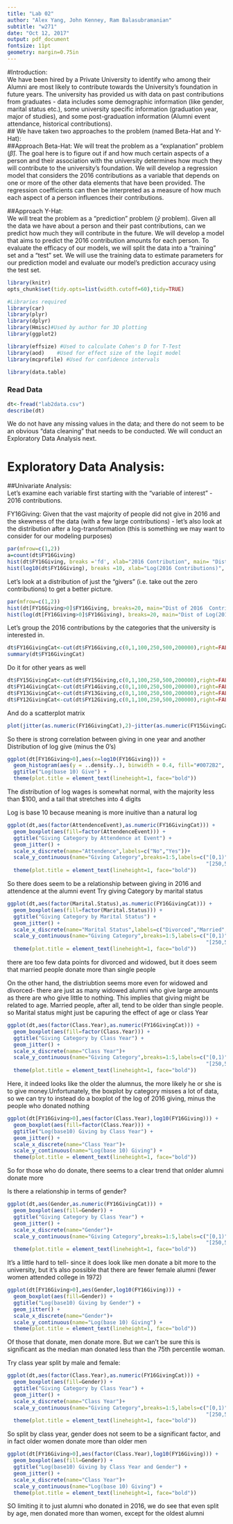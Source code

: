 ```yaml
---
title: "Lab 02"
author: "Alex Yang, John Kenney, Ram Balasubramanian"
subtitle: "w271"
date: "Oct 12, 2017"
output: pdf_document
fontsize: 11pt
geometry: margin=0.75in
---
```


#Introduction:  
We have been hired by a Private University to identify who among their Alumni are most likely to contribute towards the University's foundation in future years. The university has provided us with data on past contributions from graduates - data includes some demographic information (like gender, marital status etc.), some university specific information (graduation year, major of studies), and some post-graduation information (Alumni event attendance, historical contributions).  
## We have taken two approaches to the problem (named Beta-Hat and Y-Hat):  
##Approach Beta-Hat:
We will treat the problem as a "explanation" problem ($\hat{\beta}$).  The goal here is to figure out if and how much certain aspects of a person and their association with the university determines how much they will contribute to the university's foundation.  We will develop a regression model that considers the 2016 contributions as a variable that depends on one or more of the other data elements that have been provided.  The regression coefficients can then be interpreted as a measure of how much each aspect of a person influences their contributions.  

##Approach Y-Hat:  
We will treat the problem as a "prediction" problem ($\hat{y}$ problem).  Given all the data we have about a person and their past contributions, can we predict how much they will contribute in the future.  We will develop a model that aims to predict the 2016 contribution amounts for each person.  To evaluate the efficacy of our models, we will split the data into a "training" set and a "test" set. We will use the training data to estimate parameters for our prediction model and evaluate our model's prediction accuracy using the test set.  




```r
library(knitr)
opts_chunk$set(tidy.opts=list(width.cutoff=60),tidy=TRUE)

#Libraries required 
library(car)
library(plyr)
library(dplyr)
library(Hmisc)#Used by author for 3D plotting
library(ggplot2)

library(effsize) #Used to calculate Cohen's D for T-Test
library(aod)    #Used for effect size of the logit model
library(mcprofile) #Used for confidence intervals

library(data.table)
```

### Read Data

```r
dt<-fread("lab2data.csv")
describe(dt)
```

We do not have any missing values in the data; and there do not seem to be an obvious "data cleaning" that needs to be conducted.  We will conduct an Exploratory Data Analysis next.  

# Exploratory Data Analysis:  

##Univariate Analysis:  
Let's examine each variable first starting with the "variable of interest" - 2016 contributions.

FY16Giving: Given that the vast majority of people did not give in 2016 and the skewness of the data (with a few large contributions) - let's also look at the distribution after a log-transformation (this is something we may want to consider for our modeling purposes)  



```r
par(mfrow=c(1,2))
a=count(dt$FY16Giving)
hist(dt$FY16Giving, breaks ='fd', xlab="2016 Contribution", main= "Distribution of 2016 Contributions")
hist(log10(dt$FY16Giving), breaks =10, xlab="Log(2016 Contributions)", main="Distribution of Log(2016 Contributions)")
```
Let's look at a distribution of just the "givers" (i.e. take out the zero contributions) to get a better picture.  

```r
par(mfrow=c(1,2))
hist(dt[FY16Giving>0]$FY16Giving, breaks=20, main="Dist of 2016  Contributions \n Givers Only", xlab= "2016 Contributions")
hist(log(dt[FY16Giving>0]$FY16Giving), breaks=20, main="Dist of Log(2016 Contributions) \n Givers only", xlab= "Log(2016 Contributions)")

```

Let's group the 2016 contributions by the categories that the university is interested in. 

```r
dt$FY16GivingCat<-cut(dt$FY16Giving,c(0,1,100,250,500,200000),right=FALSE)
summary(dt$FY16GivingCat)
```



Do it for other years as well
```r
dt$FY15GivingCat<-cut(dt$FY15Giving,c(0,1,100,250,500,200000),right=FALSE)
dt$FY14GivingCat<-cut(dt$FY14Giving,c(0,1,100,250,500,200000),right=FALSE)
dt$FY13GivingCat<-cut(dt$FY13Giving,c(0,1,100,250,500,200000),right=FALSE)
dt$FY12GivingCat<-cut(dt$FY12Giving,c(0,1,100,250,500,200000),right=FALSE)
```

And do a scatterplot matrix

```r
plot(jitter(as.numeric(FY16GivingCat),2)~jitter(as.numeric(FY15GivingCat),1.5),data=dt,pch=20)
```

So there is strong correlation between giving in one year and another
Distribution of log give (minus the 0's)
```r
ggplot(dt[FY16Giving>0],aes(x=log10(FY16Giving))) +
  geom_histogram(aes(y = ..density..), binwidth = 0.4, fill="#0072B2", colour="black") +
  ggtitle("Log(base 10) Give") + 
  theme(plot.title = element_text(lineheight=1, face="bold"))

```
The distribution of log wages is somewhat normal, with the majority less than $100, and a tail that stretches into 4 digits

Log is base 10 because meaning is more inuitive than a natural log

```r
ggplot(dt,aes(factor(AttendenceEvent),as.numeric(FY16GivingCat))) +
  geom_boxplot(aes(fill=factor(AttendenceEvent))) +
  ggtitle("Giving Category by Attendence at Event") +
  geom_jitter() +
  scale_x_discrete(name="Attendence",labels=c("No","Yes"))+
  scale_y_continuous(name="Giving Category",breaks=1:5,labels=c("[0,1)","[1,100)","[100,250)",
                                                                "[250,500)","[500,2e+05)")) +
  theme(plot.title = element_text(lineheight=1, face="bold")) 
```
So there does seem to be a relationship between giving in 2016 and attendence at the alumni event
Try giving Category by marital status


```r
ggplot(dt,aes(factor(Marital.Status),as.numeric(FY16GivingCat))) +
  geom_boxplot(aes(fill=factor(Marital.Status))) +
  ggtitle("Giving Category by Marital Status") +
  geom_jitter() +
  scale_x_discrete(name="Marital Status",labels=c("Divorced","Married","Single","Widowed"))+
  scale_y_continuous(name="Giving Category",breaks=1:5,labels=c("[0,1)","[1,100)","[100,250)",
                                                                "[250,500)","[500,2e+05)")) +
  theme(plot.title = element_text(lineheight=1, face="bold")) 
```


there are too few data points for divorced and widowed, but it does seem that married people donate more than single people

On the other hand, the distriubtion seems more even for widowed and divorced- there are just as many widowed alumni who give large amounts as there are who give little to nothing. This implies that giving might be related to age. Married people, after all, tend to be older than single people. so Marital status might just be capuring the effect of age or class Year

```r
ggplot(dt,aes(factor(Class.Year),as.numeric(FY16GivingCat))) +
  geom_boxplot(aes(fill=factor(Class.Year))) +
  ggtitle("Giving Category by Class Year") +
  geom_jitter() +
  scale_x_discrete(name="Class Year")+
  scale_y_continuous(name="Giving Category",breaks=1:5,labels=c("[0,1)","[1,100)","[100,250)",
                                                                "[250,500)","[500,2e+05)")) +
  theme(plot.title = element_text(lineheight=1, face="bold")) 
```
Here, it indeed looks like the older the alumnus, the more likely he or she is to give money.Unfortunately, the boxplot by category misses a lot of data, so we can try to instead do a boxplot of the log of 2016 giving, minus the people who donated nothing
```r
ggplot(dt[FY16Giving>0],aes(factor(Class.Year),log10(FY16Giving))) +
  geom_boxplot(aes(fill=factor(Class.Year))) +
  ggtitle("Log(base10) Giving by Class Year") +
  geom_jitter() +
  scale_x_discrete(name="Class Year")+
  scale_y_continuous(name="Log(base 10) Giving") +
  theme(plot.title = element_text(lineheight=1, face="bold")) 
```

So for those who do donate, there seems to a clear trend that onlder alumni donate more


Is there a relationship in terms of gender?

```r
ggplot(dt,aes(Gender,as.numeric(FY16GivingCat))) +
  geom_boxplot(aes(fill=Gender)) +
  ggtitle("Giving Category by Class Year") +
  geom_jitter() +
  scale_x_discrete(name="Gender")+
  scale_y_continuous(name="Giving Category",breaks=1:5,labels=c("[0,1)","[1,100)","[100,250)",
                                                                "[250,500)","[500,2e+05)")) +
  theme(plot.title = element_text(lineheight=1, face="bold")) 
```
It's a little hard to tell- since it does look like men donate a bit more to the university, but it's also possible that there are fewer female alumni (fewer women attended college in 1972)
```r
ggplot(dt[FY16Giving>0],aes(Gender,log10(FY16Giving))) +
  geom_boxplot(aes(fill=Gender)) +
  ggtitle("Log(base10) Giving by Gender") +
  geom_jitter() +
  scale_x_discrete(name="Gender")+
  scale_y_continuous(name="Log(base 10) Giving") +
  theme(plot.title = element_text(lineheight=1, face="bold")) 
```
Of those that donate, men donate more. But we can't be sure this is significant as the median man donated less than the 75th percentile woman.

Try class year split by male and female:


```r
ggplot(dt,aes(factor(Class.Year),as.numeric(FY16GivingCat))) +
  geom_boxplot(aes(fill=Gender)) +
  ggtitle("Giving Category by Class Year") +
  geom_jitter() +
  scale_x_discrete(name="Class Year")+
  scale_y_continuous(name="Giving Category",breaks=1:5,labels=c("[0,1)","[1,100)","[100,250)",
                                                                "[250,500)","[500,2e+05)")) +
  theme(plot.title = element_text(lineheight=1, face="bold")) 
```
So split by class year, gender does not seem to be a significant factor, and in fact older women donate more than older men

```r
ggplot(dt[FY16Giving>0],aes(factor(Class.Year),log10(FY16Giving))) +
  geom_boxplot(aes(fill=Gender)) +
  ggtitle("Log(base10) Giving by Class Year and Gender") +
  geom_jitter() +
  scale_x_discrete(name="Class Year")+
  scale_y_continuous(name="Log(base 10) Giving") +
  theme(plot.title = element_text(lineheight=1, face="bold")) 
```
SO limiting it to just alumni who donated in 2016, we do see that even split by age, men donated more than women, except for the oldest alumni